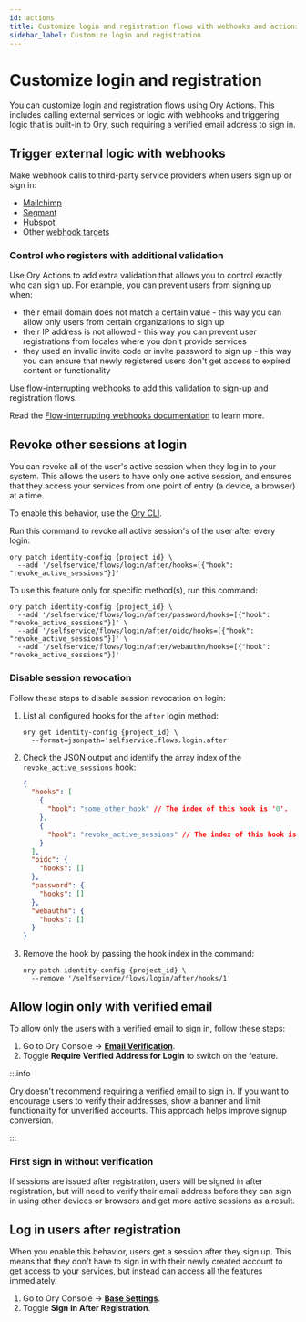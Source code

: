```yaml
---
id: actions
title: Customize login and registration flows with webhooks and actions
sidebar_label: Customize login and registration
---
```


# Customize login and registration

You can customize login and registration flows using Ory Actions. This includes calling external services or logic with webhooks
and triggering logic that is built-in to Ory, such requiring a verified email address to sign in.

## Trigger external logic with webhooks

Make webhook calls to third-party service providers when users sign up or sign in:

- [Mailchimp](../../kratos/hooks/05_webhooks-integrations.mdx#mailchimp)
- [Segment](../../kratos/hooks/05_webhooks-integrations.mdx#segment)
- [Hubspot](../../kratos/hooks/05_webhooks-integrations.mdx#hubspot)
- Other [webhook targets](../../kratos/hooks/01_configure-hooks.mdx#webhooks)

### Control who registers with additional validation

Use Ory Actions to add extra validation that allows you to control exactly who can sign up. For example, you can prevent users
from signing up when:

- their email domain does not match a certain value - this way you can allow only users from certain organizations to sign up
- their IP address is not allowed - this way you can prevent user registrations from locales where you don't provide services
- they used an invalid invite code or invite password to sign up - this way you can ensure that newly registered users don't get
  access to expired content or functionality

Use flow-interrupting webhooks to add this validation to sign-up and registration flows.

Read the [Flow-interrupting webhooks documentation](../../kratos/hooks/01_configure-hooks.mdx#flow-interrupting-webhooks) to learn
more.

## Revoke other sessions at login

You can revoke all of the user's active session when they log in to your system. This allows the users to have only one active
session, and ensures that they access your services from one point of entry (a device, a browser) at a time.

To enable this behavior, use the [Ory CLI](../../guides/cli/01_installation.mdx).

Run this command to revoke all active session's of the user after every login:

```shell
ory patch identity-config {project_id} \
  --add '/selfservice/flows/login/after/hooks=[{"hook": "revoke_active_sessions"}]'
```

To use this feature only for specific method(s), run this command:

```shell
ory patch identity-config {project_id} \
  --add '/selfservice/flows/login/after/password/hooks=[{"hook": "revoke_active_sessions"}]' \
  --add '/selfservice/flows/login/after/oidc/hooks=[{"hook": "revoke_active_sessions"}]' \
  --add '/selfservice/flows/login/after/webauthn/hooks=[{"hook": "revoke_active_sessions"}]'
```

### Disable session revocation

Follow these steps to disable session revocation on login:

1. List all configured hooks for the `after` login method:

   ```shell
   ory get identity-config {project_id} \
     --format=jsonpath='selfservice.flows.login.after'
   ```

2. Check the JSON output and identify the array index of the `revoke_active_sessions` hook:

   ```json
   {
     "hooks": [
       {
         "hook": "some_other_hook" // The index of this hook is '0'.
       },
       {
         "hook": "revoke_active_sessions" // The index of this hook is '0'.
       }
     ],
     "oidc": {
       "hooks": []
     },
     "password": {
       "hooks": []
     },
     "webauthn": {
       "hooks": []
     }
   }
   ```

3. Remove the hook by passing the hook index in the command:

   ```shell
   ory patch identity-config {project_id} \
     --remove '/selfservice/flows/login/after/hooks/1'
   ```

## Allow login only with verified email

To allow only the users with a verified email to sign in, follow these steps:

1. Go to Ory Console → [**Email Verification**](https://console.ory.sh/projects/current/verification).
2. Toggle **Require Verified Address for Login** to switch on the feature.

:::info

Ory doesn't recommend requiring a verified email to sign in. If you want to encourage users to verify their addresses, show a
banner and limit functionality for unverified accounts. This approach helps improve signup conversion.

:::

### First sign in without verification

If sessions are issued after registration, users will be signed in after registration, but will need to verify their email address
before they can sign in using other devices or browsers and get more active sessions as a result.

## Log in users after registration

When you enable this behavior, users get a session after they sign up. This means that they don't have to sign in with their newly
created account to get access to your services, but instead can access all the features immediately.

1. Go to Ory Console → [**Base Settings**](https://console.ory.sh/projects/current/auth).
2. Toggle **Sign In After Registration**.
